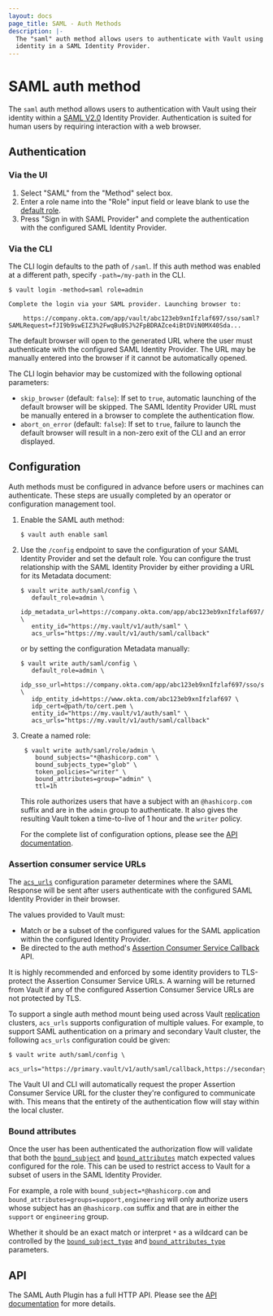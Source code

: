 ```yaml
---
layout: docs
page_title: SAML - Auth Methods
description: |-
  The "saml" auth method allows users to authenticate with Vault using their
  identity in a SAML Identity Provider.
---
```


# SAML auth method

<EnterpriseAlert />

The `saml` auth method allows users to authentication with Vault using their identity
within a [SAML V2.0](https://saml.xml.org/saml-specifications) Identity Provider.
Authentication is suited for human users by requiring interaction with a web browser.

## Authentication

### Via the UI

1. Select "SAML" from the "Method" select box.
1. Enter a role name into the "Role" input field or leave blank to use
   the [default role](/vault/api-docs/auth/saml#default_role).
1. Press "Sign in with SAML Provider" and complete the authentication with the
   configured SAML Identity Provider.

### Via the CLI

The CLI login defaults to the path of `/saml`. If this auth method was enabled at a
different path, specify `-path=/my-path` in the CLI.

```shell-session
$ vault login -method=saml role=admin

Complete the login via your SAML provider. Launching browser to:

    https://company.okta.com/app/vault/abc123eb9xnIfzlaf697/sso/saml?SAMLRequest=fJI9b9swEIZ3%2FwqBu0SJ%2FpBDRAZce4iBtDViN0MX40Sda...
```

The default browser will open to the generated URL where the user must authenticate with
the configured SAML Identity Provider. The URL may be manually entered into the browser
if it cannot be automatically opened.

The CLI login behavior may be customized with the following optional parameters:

- `skip_browser` (default: `false`): If set to `true`, automatic launching of the default
  browser will be skipped. The SAML Identity Provider URL must be manually entered in a
  browser to complete the authentication flow.
- `abort_on_error` (default: `false`): If set to `true`, failure to launch the default
  browser will result in a non-zero exit of the CLI and an error displayed.

## Configuration

Auth methods must be configured in advance before users or machines can
authenticate. These steps are usually completed by an operator or configuration
management tool.

1. Enable the SAML auth method:

   ```shell-session
   $ vault auth enable saml
   ```

1. Use the `/config` endpoint to save the configuration of your SAML Identity Provider and
   set the default role. You can configure the trust relationship with the SAML Identity
   Provider by either providing a URL for its Metadata document:

   ```shell-session
   $ vault write auth/saml/config \
      default_role=admin \
      idp_metadata_url=https://company.okta.com/app/abc123eb9xnIfzlaf697/sso/saml/metadata \
      entity_id="https://my.vault/v1/auth/saml" \
      acs_urls="https://my.vault/v1/auth/saml/callback"
   ```

   or by setting the configuration Metadata manually:

   ```shell-session
   $ vault write auth/saml/config \
      default_role=admin \
      idp_sso_url=https://company.okta.com/app/abc123eb9xnIfzlaf697/sso/saml \
      idp_entity_id=https://www.okta.com/abc123eb9xnIfzlaf697 \
      idp_cert=@path/to/cert.pem \
      entity_id="https://my.vault/v1/auth/saml" \
      acs_urls="https://my.vault/v1/auth/saml/callback"
   ```

1. Create a named role:

   ```shell-session
    $ vault write auth/saml/role/admin \
       bound_subjects="*@hashicorp.com" \
       bound_subjects_type="glob" \
       token_policies="writer" \
       bound_attributes=group="admin" \
       ttl=1h
   ```

   This role authorizes users that have a subject with an `@hashicorp.com` suffix and
   are in the `admin` group to authenticate. It also gives the resulting Vault token a
   time-to-live of 1 hour and the `writer` policy.

   For the complete list of configuration options, please see the
   [API documentation](/vault/api-docs/auth/saml).

### Assertion consumer service URLs

The [`acs_urls`](/vault/api-docs/auth/saml#acs_urls) configuration parameter determines
where the SAML Response will be sent after users authenticate with the configured SAML
Identity Provider in their browser.

The values provided to Vault must:

- Match or be a subset of the configured values for the SAML application within the
  configured Identity Provider.
- Be directed to the auth method's [Assertion Consumer Service
  Callback](/vault/api-docs/auth/saml#assertion-consumer-service-callback) API.

<Note>
  It is highly recommended and enforced by some identity providers to TLS-protect the
  Assertion Consumer Service URLs. A warning will be returned from Vault if any of the
  configured Assertion Consumer Service URLs are not protected by TLS.
</Note>

To support a single auth method mount being used across Vault [replication](/vault/docs/enterprise/replication)
clusters, `acs_urls` supports configuration of multiple values. For example, to support
SAML authentication on a primary and secondary Vault cluster, the following `acs_urls`
configuration could be given:

   ```shell-session
   $ vault write auth/saml/config \
      acs_urls="https://primary.vault/v1/auth/saml/callback,https://secondary.vault/v1/auth/saml/callback"
   ```

The Vault UI and CLI will automatically request the proper Assertion Consumer Service URL
for the cluster they're configured to communicate with. This means that the entirety of the
authentication flow will stay within the local cluster.

### Bound attributes

Once the user has been authenticated the authorization flow will validate
that both the [`bound_subject`](/vault/api-docs/auth/saml#bound_subject) and
[`bound_attributes`](/vault/api-docs/auth/saml#bound_attributes) match expected
values configured for the role. This can be used to restrict access to Vault for
a subset of users in the SAML Identity Provider.

For example, a role with `bound_subject=*@hashicorp.com` and
`bound_attributes=groups=support,engineering` will only authorize users whose subject has
an `@hashicorp.com` suffix and that are in either the `support` or `engineering` group.

Whether it should be an exact match or interpret `*` as a wildcard can be
controlled by the [`bound_subject_type`](/vault/api-docs/auth/saml#bound_subject_type) and
[`bound_attributes_type`](/vault/api-docs/auth/saml#bound_subject_type) parameters.

## API

The SAML Auth Plugin has a full HTTP API. Please see the
[API documentation](/vault/api-docs/auth/saml) for more details.
